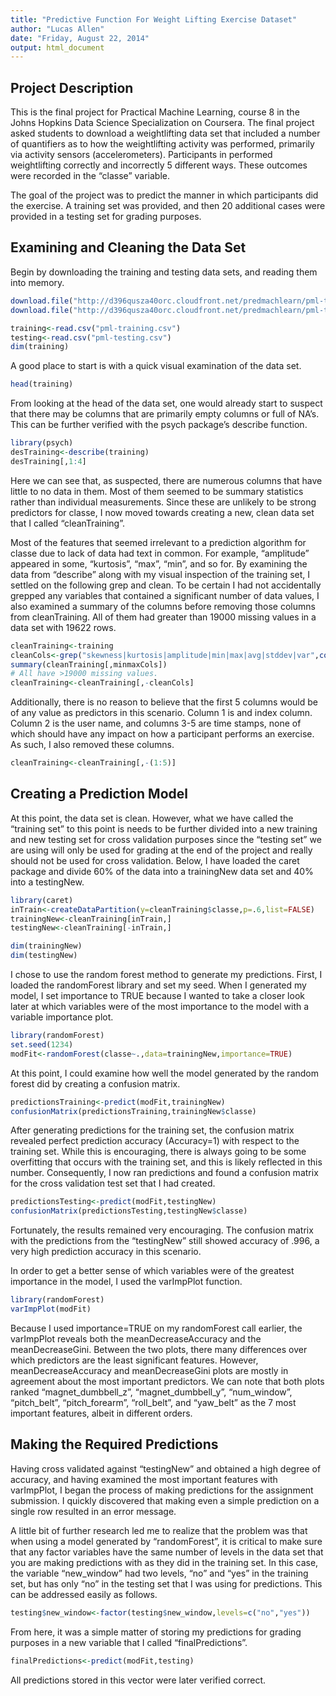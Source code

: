 ```yaml
---
title: "Predictive Function For Weight Lifting Exercise Dataset"
author: "Lucas Allen"
date: "Friday, August 22, 2014"
output: html_document
---
```

## Project Description

This is the final project for Practical Machine Learning, course 8 in the Johns Hopkins Data Science Specialization on Coursera. The final project asked students to download a weightlifting data set that included a number of quantifiers as to how the weightlifting activity was performed, primarily via activity sensors (accelerometers). Participants in performed weightlifting correctly and incorrectly 5 different ways. These outcomes were recorded in the "classe" variable. 

The goal of the project was to predict the manner in which participants did the exercise. A training set was provided, and then 20 additional cases were provided in a testing set for grading purposes.

## Examining and Cleaning the Data Set

Begin by downloading the training and testing data sets, and reading them into memory.

```r
download.file("http://d396qusza40orc.cloudfront.net/predmachlearn/pml-training.csv",dest="pml-training.csv")
download.file("http://d396qusza40orc.cloudfront.net/predmachlearn/pml-testing.csv",dest="pml-testing.csv")

training<-read.csv("pml-training.csv")
testing<-read.csv("pml-testing.csv")
dim(training)
```

A good place to start is with a quick visual examination of the data set. 
```r
head(training)
```
From looking at the head of the data set, one would already start to suspect that there may be columns that are primarily empty columns or full of NA's. This can be further verified with the psych package's describe function.
```r
library(psych)
desTraining<-describe(training)
desTraining[,1:4]
```
Here we can see that, as suspected, there are numerous columns that have little to no data in them. Most of them seemed to be summary statistics rather than individual measurements. Since these are unlikely to be strong predictors for classe, I now moved towards creating a new, clean data set that I called "cleanTraining". 

Most of the features that seemed irrelevant to a prediction algorithm for classe due to lack of data had text in common. For example, "amplitude" appeared in some, "kurtosis", "max", "min", and so for. By examining the data from "describe" along with my visual inspection of the training set, I settled on the following grep and clean. To be certain I had not accidentally grepped any variables that contained a significant number of data values, I also examined a summary of the columns before removing those columns from cleanTraining. All of them had greater than 19000 missing values in a data set with 19622 rows.

```r
cleanTraining<-training
cleanCols<-grep("skewness|kurtosis|amplitude|min|max|avg|stddev|var",colnames(cleanTraining))
summary(cleanTraining[,minmaxCols])
# All have >19000 missing values.
cleanTraining<-cleanTraining[,-cleanCols]
```

Additionally, there is no reason to believe that the first 5 columns would be of any value as predictors in this scenario. Column 1 is and index column. Column 2 is the user name, and columns 3-5 are time stamps, none of which should have any impact on how a participant performs an exercise. As such, I also removed these columns.

```r
cleanTraining<-cleanTraining[,-(1:5)]
```

## Creating a Prediction Model

At this point, the data set is clean. However, what we have called the "training set" to this point is needs to be further divided into a new training and new testing set for cross validation purposes since the "testing set" we are using will only be used for grading at the end of the project and really should not be used for cross validation. Below, I have loaded the caret package and divide 60% of the data into a trainingNew data set and 40% into a testingNew.

```r
library(caret)
inTrain<-createDataPartition(y=cleanTraining$classe,p=.6,list=FALSE)
trainingNew<-cleanTraining[inTrain,]
testingNew<-cleanTraining[-inTrain,]

dim(trainingNew)
dim(testingNew)
```

I chose to use the random forest method to generate my predictions. First, I loaded the randomForest library and set my seed. When I generated my model, I set importance to TRUE because I wanted to take a closer look later at which variables were of the most importance to the model with a variable importance plot. 

```r
library(randomForest)
set.seed(1234)
modFit<-randomForest(classe~.,data=trainingNew,importance=TRUE)
```

At this point, I could examine how well the model generated by the random forest did by creating a confusion matrix.

```r
predictionsTraining<-predict(modFit,trainingNew)
confusionMatrix(predictionsTraining,trainingNew$classe)
```

After generating predictions for the training set, the confusion matrix revealed perfect prediction accuracy (Accuracy=1) with respect to the training set. While this is encouraging, there is always going to be some overfitting that occurs with the training set, and this is likely reflected in this number. Consequently, I now ran predictions and found a confusion matrix for the cross validation test set that I had created.

```r
predictionsTesting<-predict(modFit,testingNew)
confusionMatrix(predictionsTesting,testingNew$classe)
```

Fortunately, the results remained very encouraging. The confusion matrix with the predictions from the "testingNew" still showed accuracy of .996, a very high prediction accuracy in this scenario. 

In order to get a better sense of which variables were of the greatest importance in the model, I used the varImpPlot function.

```r
library(randomForest)
varImpPlot(modFit)
```

Because I used importance=TRUE on my randomForest call earlier, the varImpPlot reveals both the meanDecreaseAccuracy and the meanDecreaseGini. Between the two plots, there many differences over which predictors are the least significant features. However, meanDecreaseAccuracy and meanDecreaseGini plots are mostly in agreement about the most important predictors. We can note that both plots ranked "magnet_dumbbell_z", "magnet_dumbbell_y", "num_window", "pitch_belt", "pitch_forearm", "roll_belt", and "yaw_belt" as the 7 most important features, albeit in different orders.

## Making the Required Predictions

Having cross validated against "testingNew" and obtained a high degree of accuracy, and having examined the most important features with varImpPlot, I began the process of making predictions for the assignment submission. I quickly discovered that making even a simple prediction on a single row resulted in an error message.

A little bit of further research led me to realize that the problem was that when using a model generated by "randomForest", it is critical to make sure that any factor variables have the same number of levels in the data set that you are making predictions with as they did in the training set. In this case, the variable "new_window" had two levels, "no" and "yes" in the training set, but has only "no" in the testing set that I was using for predictions. This can be addressed easily as follows.

```r
testing$new_window<-factor(testing$new_window,levels=c("no","yes"))
```

From here, it was a simple matter of storing my predictions for grading purposes in a new variable that I called "finalPredictions".

```r
finalPredictions<-predict(modFit,testing)
```

All predictions stored in this vector were later verified correct.